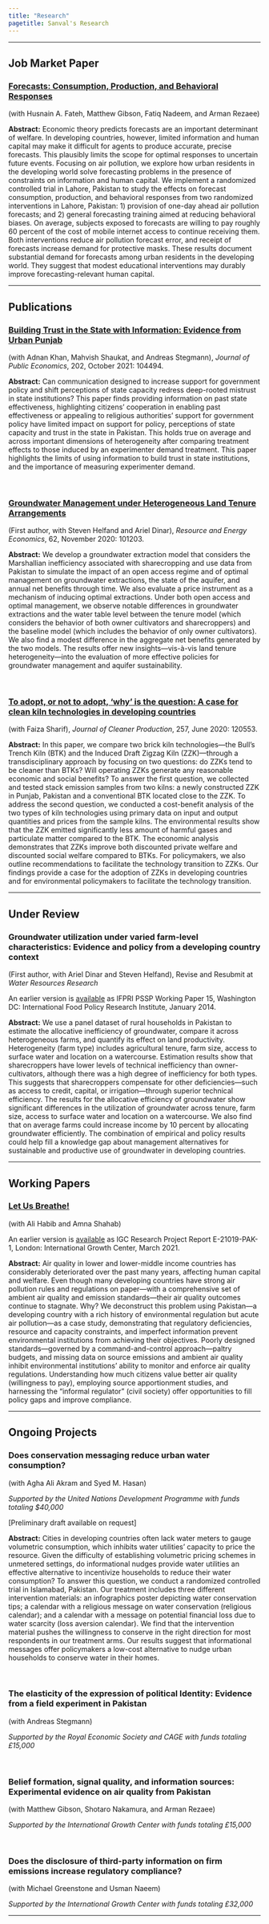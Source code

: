 ```yaml
---
title: "Research"
pagetitle: Sanval's Research
---
```


***

## Job Market Paper

### **[Forecasts: Consumption, Production, and Behavioral Responses](files/JMP.pdf)**

(with Husnain A. Fateh, Matthew Gibson, Fatiq Nadeem, and Arman Rezaee)

**Abstract:** Economic theory predicts forecasts are an important determinant of welfare. In developing countries, however, limited information and human capital may make it difficult for agents to produce accurate, precise forecasts. This plausibly limits the scope for optimal responses to uncertain future events. Focusing on air pollution, we explore how urban residents in the developing world solve forecasting problems in the presence of constraints on information and human capital. We implement a randomized controlled trial in Lahore, Pakistan to study the effects on forecast consumption, production, and behavioral responses from two randomized interventions in Lahore, Pakistan: 1) provision of one-day ahead air pollution forecasts; and 2) general forecasting training aimed at reducing behavioral biases. On average, subjects exposed to forecasts are willing to pay roughly 60 percent of the cost of mobile internet access to continue receiving them. Both interventions reduce air pollution forecast error, and receipt of forecasts increase demand for protective masks. These results document substantial demand for forecasts among urban residents in the developing world. They suggest that modest educational interventions may durably improve forecasting-relevant human capital.

***

## Publications

### **[Building Trust in the State with Information: Evidence from Urban Punjab](https://doi.org/10.1016/j.jpubeco.2021.104494)**

(with Adnan Khan, Mahvish Shaukat, and Andreas Stegmann), *Journal of Public Economics*, 202, October 2021: 104494.


**Abstract:** Can communication designed to increase support for government policy and shift perceptions of state capacity redress deep-rooted mistrust in state institutions? This paper finds providing information on past state effectiveness, highlighting citizens’ cooperation in enabling past effectiveness or appealing to religious authorities’ support for government policy have limited impact on support for policy, perceptions of state capacity and trust in the state in Pakistan. This holds true on average and across important dimensions of heterogeneity after comparing treatment effects to those induced by an experimenter demand treatment. This paper highlights the limits of using information to build trust in state institutions, and the importance of measuring experimenter demand.

\

### **[Groundwater Management under Heterogeneous Land Tenure Arrangements](https://doi.org/10.1016/j.reseneeco.2020.101203)**

(First author, with Steven Helfand and Ariel Dinar), *Resource and Energy Economics*, 62, November 2020: 101203.

**Abstract:** We develop a groundwater extraction model that considers the Marshallian inefficiency associated with sharecropping and use data from Pakistan to simulate the impact of an open access regime and of optimal management on groundwater extractions, the state of the aquifer, and annual net benefits through time. We also evaluate a price instrument as a mechanism of inducing optimal extractions. Under both open access and optimal management, we observe notable differences in groundwater extractions and the water table level between the tenure model (which considers the behavior of both owner cultivators and sharecroppers) and the baseline model (which includes the behavior of only owner cultivators). We also find a modest difference in the aggregate net benefits generated by the two models. The results offer new insights—vis-à-vis land tenure heterogeneity—into the evaluation of more effective policies for groundwater management and aquifer sustainability.

\

### **[To adopt, or not to adopt, ‘why’ is the question: A case for clean kiln technologies in developing countries](https://doi.org/10.1016/j.jclepro.2020.120553)**

(with Faiza Sharif), *Journal of Cleaner Production*, 257, June 2020: 120553.

**Abstract:** In this paper, we compare two brick kiln technologies—the Bull’s Trench Kiln (BTK) and the Induced Draft Zigzag Kiln (ZZK)—through a transdisciplinary approach by focusing on two questions: do ZZKs tend to be cleaner than BTKs? Will operating ZZKs generate any reasonable economic and social benefits? To answer the first question, we collected and tested stack emission samples from two kilns: a newly constructed ZZK in Punjab, Pakistan and a conventional BTK located close to the ZZK. To address the second question, we conducted a cost-benefit analysis of the two types of kiln technologies using primary data on input and output quantities and prices from the sample kilns. The environmental results show that the ZZK emitted significantly less amount of harmful gases and particulate matter compared to the BTK. The economic analysis demonstrates that ZZKs improve both discounted private welfare and discounted social welfare compared to BTKs. For policymakers, we also outline recommendations to facilitate the technology transition to ZZKs. Our findings provide a case for the adoption of ZZKs in developing countries and for environmental policymakers to facilitate the technology transition.

***

## Under Review

### **Groundwater utilization under varied farm-level characteristics: Evidence and policy from a developing country context**

(First author, with Ariel Dinar and Steven Helfand), Revise and Resubmit at *Water Resources Research*

An earlier version is [available](https://ebrary.ifpri.org/digital/collection/p15738coll2/id/128005/rec/10) as IFPRI PSSP Working Paper 15, Washington DC: International Food Policy Research Institute, January 2014.

**Abstract:** We use a panel dataset of rural households in Pakistan to estimate the allocative inefficiency of groundwater, compare it across heterogeneous farms, and quantify its effect on land productivity. Heterogeneity (farm type) includes agricultural tenure, farm size, access to surface water and location on a watercourse. Estimation results show that sharecroppers have lower levels of technical inefficiency than owner-cultivators, although there was a high degree of inefficiency for both types. This suggests that sharecroppers compensate for other deficiencies—such as access to credit, capital, or irrigation—through superior technical efficiency. The results for the allocative efficiency of groundwater show significant differences in the utilization of groundwater across tenure, farm size, access to surface water and location on a watercourse. We also find that on average farms could increase income by 10 percent by allocating groundwater efficiently. The combination of empirical and policy results could help fill a knowledge gap about management alternatives for sustainable and productive use of groundwater in developing countries.

***

## Working Papers

### **[Let Us Breathe!](files/Pollution.pdf)**

(with Ali Habib and Amna Shahab)

An earlier version is [available](https://www.theigc.org/wp-content/uploads/2021/06/Habib-March-2021-Final-report.pdf) as IGC Research Project Report E-21019-PAK-1, London: International Growth Center, March 2021.

**Abstract:** Air quality in lower and lower-middle income countries has considerably deteriorated over the past many years, affecting human capital and welfare. Even though many developing countries have strong air pollution rules and regulations on paper—with a comprehensive set of ambient air quality and emission standards—their air quality outcomes continue to stagnate. Why? We deconstruct this problem using Pakistan—a developing country with a rich history of environmental regulation but acute air pollution—as a case study, demonstrating that regulatory deficiencies, resource and capacity constraints, and imperfect information prevent environmental institutions from achieving their objectives. Poorly designed standards—governed by a command-and-control approach—paltry budgets, and missing data on source emissions and ambient air quality inhibit environmental institutions’ ability to monitor and enforce air quality regulations. Understanding how much citizens value better air quality (willingness to pay), employing source apportionment studies, and harnessing the “informal regulator” (civil society) offer opportunities to fill policy gaps and improve compliance.

***

## Ongoing Projects

### **Does conservation messaging reduce urban water consumption?**

(with Agha Ali Akram and Syed M. Hasan)

*Supported by the United Nations Development Programme with funds totaling $40,000*

[Preliminary draft available on request]

**Abstract:** Cities in developing countries often lack water meters to gauge volumetric consumption, which inhibits water utilities' capacity to price the resource. Given the difficulty of establishing volumetric pricing schemes in unmetered settings, do informational nudges provide water utilities an effective alternative to incentivize households to reduce their water consumption? To answer this question, we conduct a randomized controlled trial in Islamabad, Pakistan. Our treatment includes three different intervention materials: an infographics poster depicting water conservation tips; a calendar with a religious message on water conservation (religious calendar); and a calendar with a message on potential financial loss due to water scarcity (loss aversion calendar). We find that the intervention material pushes the willingness to conserve in the right direction for most respondents in our treatment arms. Our results suggest that informational messages offer policymakers a low-cost alternative to nudge urban households to conserve water in their homes.

\

### **The elasticity of the expression of political Identity: Evidence from a field experiment in Pakistan**

(with Andreas Stegmann)

*Supported by the Royal Economic Society and CAGE with funds totaling £15,000*

\

### **Belief formation, signal quality, and information sources: Experimental evidence on air quality from Pakistan**

(with Matthew Gibson, Shotaro Nakamura, and Arman Rezaee)

*Supported by the International Growth Center with funds totaling £15,000*

\

### **Does the disclosure of third-party information on firm emissions increase regulatory compliance?**

(with Michael Greenstone and Usman Naeem)

*Supported by the International Growth Center with funds totaling £32,000*

***